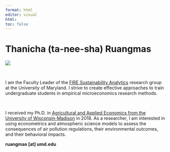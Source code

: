 ---
format: html
editor: visual
html:
toc: false
---

# Thanicha (ta-nee-sha) Ruangmas

::: grid
::: g-col-4
![](images/canva_round.png)
:::

::: g-col-8
 

I am the Faculty Leader of the [FIRE Sustainability Analytics](https://www.fire.umd.edu/sa) research group at the University of Maryland. I strive to create effective approaches to train undergraduate students in empirical microeconomics research methods.

 

I received my Ph.D. in [Agricultural and Applied Economics from the University of Wisconsin-Madison](https://aae.wisc.edu/) in 2018. As a researcher, I am interested in using econometrics and atmospheric science models to assess the consequences of air pollution regulations, their environmental outcomes, and their behavioral impacts.
 

**ruangmas \[at\] umd.edu**

 
:::
:::
